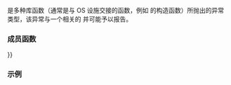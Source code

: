 {{cpp/title|system_error}}
{{cpp/error/system_error/navbar}}
{{ddcl|header=system_error|since=c++11|
class system_error;
}}

{{tt|std::system_error}} 是多种库函数（通常是与 OS 设施交接的函数，例如 {{lc|std::thread}} 的构造函数）所抛出的异常类型，该异常与一个相关的 {{lc|std::error_code}} 并可能予以报告。

{{inheritance diagram/std-system_error}}

===成员函数===
{{dsc begin}}
{{dsc inc|cpp/error/system_error/dsc constructor}}
{{dsc inc|cpp/error/system_error/dsc operator{{=}}}}
{{dsc inc|cpp/error/system_error/dsc code}}
{{dsc inc|cpp/error/system_error/dsc what}}
{{dsc end}}

{{cpp/error/exception/inherit}}

===示例===
{{example
|code=
#include &lt;iostream&gt;
#include &lt;system_error&gt;
#include &lt;thread&gt;

int main()
{
    try
    {
        std::thread().detach(); // attempt to detach a non-thread
    }
    catch(const std::system_error&amp; e)
    {
        std::cout &lt;&lt; "Caught system_error with code "
                     "[" &lt;&lt; e.code() &lt;&lt; "] meaning "
                     "[" &lt;&lt; e.what() &lt;&lt; "]\n";
    }
}
|p=true
|output=
Caught system_error with code [generic:22] meaning [Invalid argument]
}}

{{langlinks|de|en|es|fr|it|ja|pt|ru}}